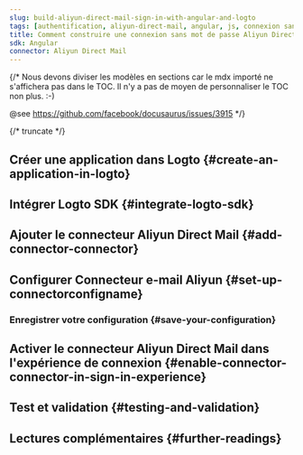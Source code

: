 ```yaml
---
slug: build-aliyun-direct-mail-sign-in-with-angular-and-logto
tags: [authentification, aliyun-direct-mail, angular, js, connexion sans mot de passe, connexion, login]
title: Comment construire une connexion sans mot de passe Aliyun Direct Mail Email avec Angular
sdk: Angular
connector: Aliyun Direct Mail
---
```


{/*
  Nous devons diviser les modèles en sections car le mdx importé ne s'affichera pas dans le TOC.
  Il n'y a pas de moyen de personnaliser le TOC non plus. :-)

  @see https://github.com/facebook/docusaurus/issues/3915
*/}



{/* truncate */}

<Intro connector={connector} sdk="Angular" link="https://angular.dev" />

## Créer une application dans Logto \{#create-an-application-in-logto}

<CreateApplication type="Application monopage" framework="Angular" />

## Intégrer Logto SDK \{#integrate-logto-sdk}

<IntegrateSdk />

## Ajouter le connecteur Aliyun Direct Mail \{#add-connector-connector}

<AddPasswordlessConnector
  connector={connector}
  connectorType="Email"
  passwordlessSignUpIdentifier="Adresse e-mail"
/>

## Configurer Connecteur e-mail Aliyun \{#set-up-connectorconfigname}

<ConnectorGuide />

### Enregistrer votre configuration \{#save-your-configuration}

<SaveYourConfiguration connector={connector} />

## Activer le connecteur Aliyun Direct Mail dans l'expérience de connexion \{#enable-connector-connector-in-sign-in-experience}

<EnablePasswordlessConnector
  connectorType="Email"
  passwordlessSignUpIdentifier="Adresse e-mail"
/>

## Test et validation \{#testing-and-validation}

<TestingAndValidation connector={connector} sdk="Angular" />

## Lectures complémentaires \{#further-readings}

<FurtherReadings />
